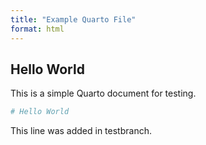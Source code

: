 ```yaml
---
title: "Example Quarto File"
format: html
---
```


## Hello World

This is a simple Quarto document for testing.

```r
# Hello World
```

This line was added in testbranch.